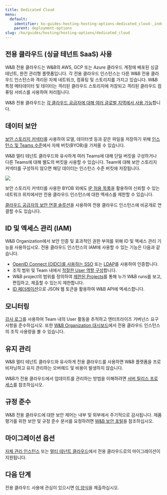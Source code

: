 ```yaml
---
title: Dedicated Cloud
menu:
  default:
    identifier: ko-guides-hosting-hosting-options-dedicated_cloud-_index
    parent: deployment-options
slug: /ko/guides/hosting/hosting-options/dedicated_cloud
---
```


## 전용 클라우드 (싱글 테넌트 SaaS) 사용

W&B 전용 클라우드는 W&B의 AWS, GCP 또는 Azure 클라우드 계정에 배포된 싱글 테넌트, 완전 관리형 플랫폼입니다. 각 전용 클라우드 인스턴스는 다른 W&B 전용 클라우드 인스턴스와 격리된 자체 네트워크, 컴퓨팅 및 스토리지를 가지고 있습니다. W&B 특정 메타데이터 및 데이터는 격리된 클라우드 스토리지에 저장되고 격리된 클라우드 컴퓨팅 서비스를 사용하여 처리됩니다.

W&B 전용 클라우드는 [각 클라우드 공급자에 대해 여러 글로벌 지역에서 사용 가능](/ko/platform/hosting/hosting-options/dedicated_cloud/dedicated_regions/)합니다.

## 데이터 보안

[보안 스토리지 커넥터](/ko/platform/hosting/data-security/secure-storage-connector)를 사용하여 모델, 데이터셋 등과 같은 파일을 저장하기 위해 [인스턴스 및 Teams 수준](/ko/platform/hosting/data-security/secure-storage-connector#configuration-options)에서 자체 버킷(BYOB)을 가져올 수 있습니다.

W&B 멀티 테넌트 클라우드와 유사하게 여러 Teams에 대해 단일 버킷을 구성하거나 다른 Teams에 대해 별도의 버킷을 사용할 수 있습니다. Team에 대해 보안 스토리지 커넥터를 구성하지 않으면 해당 데이터는 인스턴스 수준 버킷에 저장됩니다.

<Frame>
    <img src="/images/hosting/dedicated_cloud_arch.png"  />
</Frame>

보안 스토리지 커넥터를 사용한 BYOB 외에도 [IP 허용 목록](/ko/platform/hosting/data-security/ip-allowlisting)을 활용하여 신뢰할 수 있는 네트워크 위치에서만 전용 클라우드 인스턴스에 대한 엑세스를 제한할 수 있습니다.

[클라우드 공급자의 보안 연결 솔루션](/ko/platform/hosting/data-security/private-connectivity)을 사용하여 전용 클라우드 인스턴스에 비공개로 연결할 수도 있습니다.

## ID 및 엑세스 관리 (IAM)

W&B Organization에서 보안 인증 및 효과적인 권한 부여를 위해 ID 및 엑세스 관리 기능을 사용하십시오. 전용 클라우드 인스턴스의 IAM에 사용할 수 있는 기능은 다음과 같습니다.

* [OpenID Connect (OIDC)를 사용하는 SSO](/ko/platform/hosting/iam/sso/) 또는 [LDAP](/ko/platform/hosting/iam/ldap/)를 사용하여 인증합니다.
* 조직 범위 및 Team 내에서 [적절한 User 역할 구성](/ko/platform/hosting/iam/access-management/manage-organization#assign-or-update-a-users-role)합니다.
* W&B project의 범위를 정의하여 [제한된 Projects](/ko/platform/hosting/iam/access-management/restricted-projects)를 통해 누가 W&B runs를 보고, 편집하고, 제출할 수 있는지 제한합니다.
* [ID 페더레이션](/ko/platform/hosting/iam/identity_federation/)으로 JSON 웹 토큰을 활용하여 W&B API에 엑세스합니다.

## 모니터링

[감사 로그](/ko/platform/hosting/monitoring-usage/audit-logging)를 사용하여 Team 내의 User 활동을 추적하고 엔터프라이즈 거버넌스 요구 사항을 준수하십시오. 또한 [W&B Organization 대시보드](/ko/platform/hosting/monitoring-usage/org_dashboard)에서 전용 클라우드 인스턴스의 조직 사용량을 볼 수 있습니다.

## 유지 관리

W&B 멀티 테넌트 클라우드와 유사하게 전용 클라우드를 사용하면 W&B 플랫폼을 프로비저닝하고 유지 관리하는 오버헤드 및 비용이 발생하지 않습니다.

W&B가 전용 클라우드에서 업데이트를 관리하는 방법을 이해하려면 [서버 릴리스 프로세스](/ko/platform/hosting/server-upgrade-process/)를 참조하십시오.

## 규정 준수

W&B 전용 클라우드에 대한 보안 제어는 내부 및 외부에서 주기적으로 감사됩니다. 제품 평가를 위한 보안 및 규정 준수 문서를 요청하려면 [W&B 보안 포털](https://security.wandb.ai/)을 참조하십시오.

## 마이그레이션 옵션

[자체 관리 인스턴스](/ko/platform/hosting/hosting-options/self-managed/) 또는 [멀티 테넌트 클라우드](/ko/platform/hosting/hosting-options/multi_tenant_cloud/)에서 전용 클라우드로의 마이그레이션이 지원됩니다.

## 다음 단계

전용 클라우드 사용에 관심이 있으시면 [이 양식](https://wandb.ai/site/for-enterprise/dedicated-saas-trial)을 제출하십시오.
